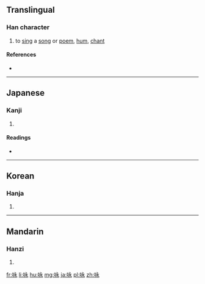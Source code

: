 {{also|詠}}
==Translingual==

===Han character===
{{Han char|rn=30|rad=口|as=05|sn=8|four=|canj=口戈弓水 (RINE)|ids=⿰[[口]][[永]]}}

# to [[sing]] a [[song]] or [[poem]], [[hum]], [[chant]]

====References====
* {{Han ref|kx=0185.070|dkj=03494|dj=0405.010|hdz=10609.010|uh=548F|ud=21647}}

----

==Japanese==

===Kanji===
{{ja-kanji|grade=|rs=口05}}

# {{defn|lang=ja|sort=口05}}

====Readings====
* {{ja-readings|on=[[えい]] (ei)|kun=[[うたう]] (utau)}}

----

==Korean==

===Hanja===
{{ko-hanja|hangeul=영|rv=yeong|mr=yŏng}}

# {{defn|lang=ko|sort=口05}}

----

==Mandarin==

===Hanzi===
{{cmn-hanzi|tra=詠|pin=[[yǒng]] ([[yong3]]), [[jué]] ([[jue2]]), [[quē]] ([[que1]])|wg=yung<sup>3</sup>, chüeh<sup>2</sup>, ch'üeh<sup>1</sup>}}

# {{defn|lang=cmn|sort=口05}}

[[fr:咏]]
[[li:咏]]
[[hu:咏]]
[[mg:咏]]
[[ja:咏]]
[[pl:咏]]
[[zh:咏]]